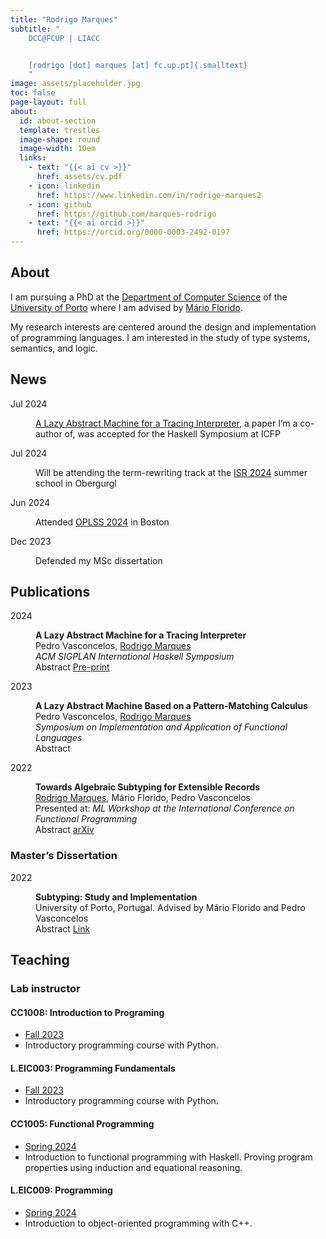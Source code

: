 ```yaml
---
title: "Rodrigo Marques"
subtitle: "
    DCC@FCUP | LIACC


    [rodrigo [dot] marques [at] fc.up.pt]{.smalltext}
    "
image: assets/placeholder.jpg
toc: false
page-layout: full
about: 
  id: about-section
  template: trestles
  image-shape: round
  image-width: 10em
  links:
    - text: "{{< ai cv >}}"
      href: assets/cv.pdf  
    - icon: linkedin
      href: https://www.linkedin.com/in/rodrigo-marques2
    - icon: github
      href: https://github.com/marques-rodrigo
    - text: "{{< ai orcid >}}"
      href: https://orcid.org/0000-0003-2492-0197
---
```


::: {#about-section}

## About

I am pursuing a PhD at the [Department of Computer Science](https://www.dcc.fc.up.pt/site/) of the [University of Porto](https://up.pt) where I am advised by [Mário Florido](https://sigarra.up.pt/fcup/pt/func_geral.formview?p_codigo=238703).

My research interests are centered around the design and implementation of programming languages. I am interested in the study of type systems, semantics, and logic.

<!-- Before my PhD, I obtained a MSc degree in Computer Science with a focus on Reliable Computation at the University of Porto. -->

:::

## News

Jul 2024

: [A Lazy Abstract Machine for a Tracing Interpreter](arxiv), a paper I'm a co-author of, was accepted for the Haskell Symposium at ICFP

Jul 2024

:   Will be attending the term-rewriting track at the [ISR 2024](http://cl-informatik.uibk.ac.at/events/isr-2024/) summer school in Obergurgl

Jun 2024

:   Attended [OPLSS 2024](https://www.cs.uoregon.edu/research/summerschool/summer24/index.php) in Boston

Dec 2023

:   Defended my MSc dissertation

## Publications

2024

:   **A Lazy Abstract Machine for a Tracing Interpreter**\
    Pedro Vasconcelos, [Rodrigo Marques]{.underline}\
    *ACM SIGPLAN International Haskell Symposium*\
    Abstract [Pre-print](https://arxiv.org/pdf/2407.11831)

2023

:   **A Lazy Abstract Machine Based on a Pattern-Matching Calculus**\
    Pedro Vasconcelos, [Rodrigo Marques]{.underline}\
    *Symposium on Implementation and Application of Functional Languages*\
    Abstract 

2022

:   **Towards Algebraic Subtyping for Extensible Records**\
    [Rodrigo Marques]{.underline}, Mário Florido, Pedro Vasconcelos**\
    **Presented at: *ML Workshop at the International Conference on Functional Programming*\
    Abstract [arXiv](https://arxiv.org/abs/2407.06747)

### Master's Dissertation

2022

:   **Subtyping: Study and Implementation**\
    University of Porto, Portugal. Advised by Mário Florido and Pedro Vasconcelos\
    Abstract [Link](https://repositorio-aberto.up.pt/bitstream/10216/156497/2/655655.pdf)

## Teaching

### Lab instructor

#### CC1008: Introduction to Programing

- [Fall 2023](https://sigarra.up.pt/fcup/pt/ucurr_geral.ficha_uc_view?pv_ocorrencia_id=529847)\
- Introductory programming course with Python.

#### L.EIC003: Programming Fundamentals

- [Fall 2023](https://sigarra.up.pt/feup/pt/ucurr_geral.ficha_uc_view?pv_ocorrencia_id=520307)\
- Introductory programming course with Python.

#### CC1005: Functional Programming

- [Spring 2024](https://sigarra.up.pt/fcup/pt/ucurr_geral.ficha_uc_view?pv_ocorrencia_id=529850)\
- Introduction to functional programming with Haskell. Proving program properties using induction and equational reasoning.

#### L.EIC009: Programming

- [Spring 2024](https://sigarra.up.pt/feup/pt/ucurr_geral.ficha_uc_view?pv_ocorrencia_id=520314)\
- Introduction to object-oriented programming with C++.

<!-- 
#### L.EIC024: Functional and Logic Programming

- [Fall 2024](https://sigarra.up.pt/feup/pt/UCURR_GERAL.FICHA_UC_VIEW?pv_ocorrencia_id=541889)\
- Introduction declarative programming paradigms and formally reasoning about programs in Haskell and Porlog. 

#### L.EIC010: Theory of Computation

- [Spring 2025](https://sigarra.up.pt/feup/en/UCURR_GERAL.FICHA_UC_VIEW?pv_ocorrencia_id=541875)
- Formal languages, automata, and Turing machines.
-->